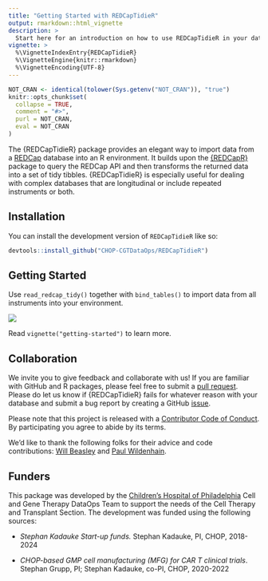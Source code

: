 ```yaml
---
title: "Getting Started with REDCapTidieR"
output: rmarkdown::html_vignette
description: >
  Start here for an introduction on how to use REDCapTidieR in your data analysis.
vignette: >
  %\VignetteIndexEntry{REDCapTidieR}
  %\VignetteEngine{knitr::rmarkdown}
  %\VignetteEncoding{UTF-8}
---
```


```r
NOT_CRAN <- identical(tolower(Sys.getenv("NOT_CRAN")), "true")
knitr::opts_chunk$set(
  collapse = TRUE,
  comment = "#>",
  purl = NOT_CRAN,
  eval = NOT_CRAN
)
```

The {REDCapTidieR} package provides an elegant way to import data from a [REDCap](https://www.project-redcap.org/) database into an R environment. It builds upon the [{REDCapR}](https://ouhscbbmc.github.io/REDCapR/) package to query the REDCap API and then transforms the returned data into a set of tidy tibbles. {REDCapTidieR} is especially useful for dealing with complex databases that are longitudinal or include repeated instruments or both.

## Installation

You can install the development version of `REDCapTidieR` like so:

```r
devtools::install_github("CHOP-CGTDataOps/REDCapTidieR")
```

## Getting Started

Use `read_redcap_tidy()` together with `bind_tables()` to import data from all instruments into your environment.

![](redcaptidier_demo.gif)

Read `vignette("getting-started")` to learn more.

## Collaboration

We invite you to give feedback and collaborate with us! If you are familiar with GitHub and R packages, please feel free to submit a [pull request](https://github.com/CHOP-CGTDataOps/REDCapTidieR/pulls). Please do let us know if {REDCapTidieR} fails for whatever reason with your database and submit a bug report by creating a GitHub [issue](https://github.com/CHOP-CGTDataOps/REDCapTidieR/issues).

Please note that this project is released with a [Contributor Code of Conduct](https://github.com/CHOP-CGTDataOps/REDCapTidieR/blob/main/CONDUCT.md). By participating you agree to abide by its terms.

We'd like to thank the following folks for their advice and code contributions: [Will Beasley](https://github.com/wibeasley) and [Paul Wildenhain](https://github.com/pwildenhain).

## Funders

This package was developed by the [Children's Hospital of Philadelphia](https://www.chop.edu) Cell and Gene Therapy DataOps Team to support the needs of the Cell Therapy and Transplant Section. The development was funded using the following sources:

-   *Stephan Kadauke Start-up funds.* Stephan Kadauke, PI, CHOP, 2018-2024

-   *CHOP-based GMP cell manufacturing (MFG) for CAR T clinical trials*. Stephan Grupp, PI; Stephan Kadauke, co-PI, CHOP, 2020-2022
